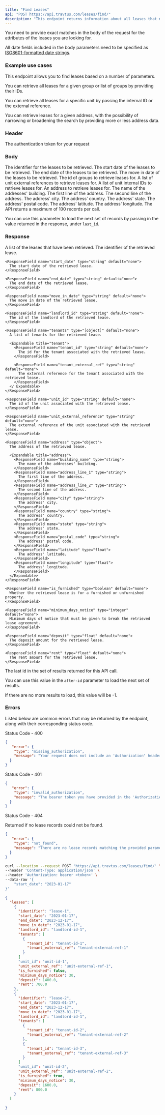 ```yaml
---
title: "Find Leases"
api: "POST https://api.travtus.com/leases/find/"
description: "This endpoint returns information about all leases that match the given parameters."
---
```


You need to provide exact matches in the body of the request for the attributes of the leases you are looking for.

All date fields included in the body parameters need to be specified as [ISO8601-formatted date strings](https://en.wikipedia.org/wiki/ISO_8601).

### Example use cases
This endpoint allows you to find leases based on a number of parameters.

You can retrieve all leases for a given group or list of groups by providing their IDs.

You can retrieve all leases for a specific unit by passing the internal ID or the external reference.

You can retrieve leases for a given address, with the possibility of narrowing or broadening the search by providing more or less address data.

### Header

<ParamField header="Authorization" type="string" default="none" required>
  The authentication token for your request
</ParamField>

### Body

<ParamField body="identifier" type="string" default="none">
  The identifier for the leases to be retrieved.
</ParamField>

<ParamField body="start_date" type="string" default="none">
  The start date of the leases to be retrieved.
</ParamField>

<ParamField body="end_date" type="string" default="none">
  The end date of the leases to be retrieved.
</ParamField>

<ParamField body="move_in_date" type="string" default="none">
  The move in date of the leases to be retrieved.
</ParamField>

<ParamField body="groups" type="[string]" default="none">
  The id of groups to retrieve leases for.
</ParamField>

<ParamField body="unit_external_refs" type="[string]" default="none">
  A list of unit external references to retrieve leases for.
</ParamField>

<ParamField body="unit_identifiers" type="[string]" default="none">
  A list of unit internal IDs to retrieve leases for.
</ParamField>

<ParamField body="address" type="object" default="none">
  An address to retrieve leases for.

  <Expandable>
    <ParamField body="building_name" type="string">
      The name of the addresses' building.
    </ParamField>
    <ParamField body="address_line_1" type="string">
      The first line of the address.
    </ParamField>
    <ParamField body="address_line_2" type="string">
      The second line of the address.
    </ParamField>
    <ParamField body="city" type="string">
      The address' city.
    </ParamField>
    <ParamField body="country" type="string">
      The address' country.
    </ParamField>
    <ParamField body="state" type="string">
      The address' state.
    </ParamField>
    <ParamField body="postal_code" type="string">
      The address' postal code.
    </ParamField>
    <ParamField body="latitude" type="float">
      The address' latitude.
    </ParamField>
    <ParamField body="longitude" type="float">
      The address' longitude.
    </ParamField>
  </Expandable>
</ParamField>

<ParamField body="after-id" type="string" default="1">
  The API returns a maximum of 100 records per call.

  You can use this parameter to load the next set of records by passing in the value returned in the response, under `last_id`.
</ParamField>

### Response

<ResponseField name="leases" type="string">
  A list of the leases that have been retrieved.
  <Expandable title="leases">
    <ResponseField name="identifier" type="string" default="none">
      The identifier of the retrieved lease.
    </ResponseField>

    <ResponseField name="start_date" type="string" default="none">
      The start date of the retrieved lease.
    </ResponseField>

    <ResponseField name="end_date" type="string" default="none">
      The end date of the retrieved lease.
    </ResponseField>

    <ResponseField name="move_in_date" type="string" default="none">
      The move in date of the retrieved lease.
    </ResponseField>

    <ResponseField name="landlord_id" type="string" default="none">
      The id of the landlord of the retrieved lease.
    </ResponseField>

    <ResponseField name="tenants" type="[object]" default="none">
      A list of tenants for the retrieved lease.

      <Expandable title="tenant">
        <ResponseField name="tenant_id" type="string" default="none">
          The id for the tenant associated with the retrieved lease.
        </ResponseField>

        <ResponseField name="tenant_external_ref" type="string" default="none">
          The external reference for the tenant associated with the retrieved lease.
        </ResponseField>
      </ Expandable>
    </ResponseField>

    <ResponseField name="unit_id" type="string" default="none">
      The id of the unit associated with the retrieved lease.
    </ResponseField>

    <ResponseField name="unit_external_reference" type="string" default="none">
      The external reference of the unit associated with the retrieved lease.
    </ResponseField>

    <ResponseField name="address" type="object">
      The address of the retrieved lease.

      <Expandable title="address">
        <ResponseField name="building_name" type="string">
          The name of the addresses' building.
        </ResponseField>
        <ResponseField name="address_line_1" type="string">
          The first line of the address.
        </ResponseField>
        <ResponseField name="address_line_2" type="string">
          The second line of the address.
        </ResponseField>
        <ResponseField name="city" type="string">
          The address' city.
        </ResponseField>
        <ResponseField name="country" type="string">
          The address' country.
        </ResponseField>
        <ResponseField name="state" type="string">
          The address' state.
        </ResponseField>
        <ResponseField name="postal_code" type="string">
          The address' postal code.
        </ResponseField>
        <ResponseField name="latitude" type="float">
          The address' latitude.
        </ResponseField>
        <ResponseField name="longitude" type="float">
          The address' longitude.
        </ResponseField>
      </Expandable>
    </ResponseField>

    <ResponseField name="is_furnished" type="boolean" default="none">
      Whether the retrieved lease is for a furnished or unfurnished property.
    </ResponseField>

    <ResponseField name="minimum_days_notice" type="integer" default="none">
      Minimum days of notice that must be given to break the retrieved lease agreement.
    </ResponseField>

    <ResponseField name="deposit" type="float" default="none">
      The deposit amount for the retrieved lease.
    </ResponseField>

    <ResponseField name="rent" type="float" default="none">
      The rent amount for the retrieved lease.
    </ResponseField>
  </Expandable>
</ResponseField>
<ResponseField name="last_id" type="integer">
  The last id in the set of results returned for this API call.

  You can use this value in the `after-id` parameter to load the next set of results.

  If there are no more results to load, this value will be -1.
</ResponseField>

### Errors

Listed below are common errors that may be returned by the endpoint, along with their corresponding status code.

Status Code - 400
```json Missing Authorization header
{
   "error": {
    "type": "missing_authorization",
    "message": "Your request does not include an 'Authorization' header with a bearer token for your account."
  }
}
```

Status Code - 401
```json Invalid/Expired Authorization header bearer token value
{
   "error": {
    "type": "invalid_authorization",
    "message": "The bearer token you have provided in the 'Authorization' header is invalid."
  }
}
```

Status Code - 404

Returned if no lease records could not be found.
```json No lease records found for the provided parameters
{
   "error": {
    "type": "not_found",
    "message": "There are no lease records matching the provided parameters."
  }
}
```

<RequestExample>

```bash Request
curl --location --request POST 'https://api.travtus.com/leases/find/' \
--header 'Content-Type: application/json' \
--header 'Authorization: bearer <token>' \
--data-raw '{
    "start_date": "2023-01-17"
}'
```

</RequestExample>

<ResponseExample>

```json Response
{
  "leases": [
    {
      "identifier": "lease-1",
      "start_date": "2023-01-17",
      "end_date": "2023-12-17",
      "move_in_date": "2023-01-17",
      "landlord_id": "landlord-id-1",
      "tenants": [
        {
          "tenant_id": "tenant-id-1",
          "tenant_external_ref": "tenant-external-ref-1"
        }
      ]
      "unit_id": "unit-id-1",
      "unit_external_ref": "unit-external-ref-1",
      "is_furnished": false,
      "minimum_days_notice": 30,
      "deposit": 1400.0,
      "rent": 700.0
    },
    {
      "identifier": "lease-2",
      "start_date": "2023-01-17",
      "end_date": "2023-12-17",
      "move_in_date": "2023-01-17",
      "landlord_id": "landlord-id-1",
      "tenants": [
        {
          "tenant_id": "tenant-id-2",
          "tenant_external_ref": "tenant-external-ref-2"
        },
        {
          "tenant_id": "tenant-id-3",
          "tenant_external_ref": "tenant-external-ref-3"
        }
      ]
      "unit_id": "unit-id-2",
      "unit_external_ref": "unit-external-ref-2",
      "is_furnished": true,
      "minimum_days_notice": 30,
      "deposit": 1600.0,
      "rent": 800.0
    }
  ]
 
}
```

</ResponseExample>
